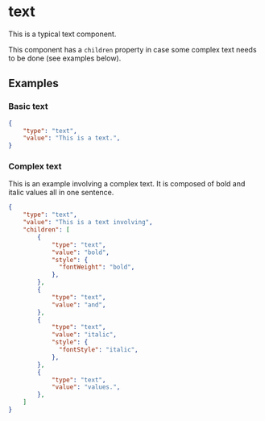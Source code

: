 
# text

This is a typical text component. 

This component has a `children` property in case some complex text needs to be done (see examples below).

## Examples

### Basic text

```json
{
    "type": "text",
    "value": "This is a text.",
}
```

### Complex text

This is an example involving a complex text. It is composed of bold and italic values all in one sentence.

```json
{
    "type": "text",
    "value": "This is a text involving",
    "children": [
        {
            "type": "text",
            "value": "bold",
            "style": {
              "fontWeight": "bold",
            },
        },
        {
            "type": "text",
            "value": "and",
        },
        {
            "type": "text",
            "value": "italic",
            "style": {
              "fontStyle": "italic",
            },
        },
        {
            "type": "text",
            "value": "values.",
        },
    ]
}
```

<PropertyTable schema={textSchema}/>